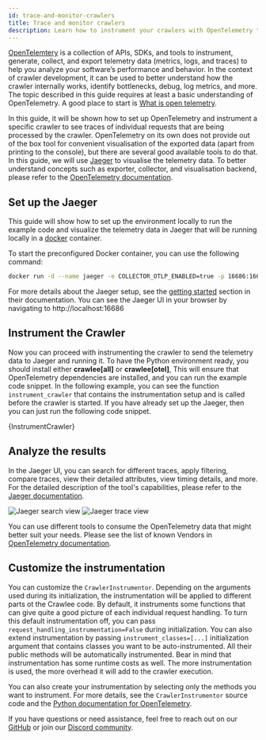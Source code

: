 ```yaml
---
id: trace-and-monitor-crawlers
title: Trace and monitor crawlers
description: Learn how to instrument your crawlers with OpenTelemetry to trace request handling, identify bottlenecks, monitor performance, and visualize telemetry data using Jaeger for performance optimization.
---
```




[OpenTelemtery](https://opentelemetry.io/) is a collection of APIs, SDKs, and tools to instrument, generate, collect, and export telemetry data (metrics, logs, and traces) to help you analyze your software’s performance and behavior. In the context of crawler development, it can be used to better understand how the crawler internally works, identify bottlenecks, debug, log metrics, and more. The topic described in this guide requires at least a basic understanding of OpenTelemetry. A good place to start is [What is open telemetry](https://opentelemetry.io/docs/what-is-opentelemetry/).

In this guide, it will be shown how to set up OpenTelemetry and instrument a specific crawler to see traces of individual requests that are being processed by the crawler. OpenTelemetry on its own does not provide out of the box tool for convenient visualisation of the exported data (apart from printing to the console), but there are several good available tools to do that. In this guide, we will use [Jaeger](https://www.jaegertracing.io/) to visualise the telemetry data. To better understand concepts such as exporter, collector, and visualisation backend, please refer to the [OpenTelemetry documentation](https://opentelemetry.io/docs/collector/).

## Set up the Jaeger

This guide will show how to set up the environment locally to run the example code and visualize the telemetry data in Jaeger that will be running locally in a [docker](https://www.docker.com/) container.

To start the preconfigured Docker container, you can use the following command:

```bash
docker run -d --name jaeger -e COLLECTOR_OTLP_ENABLED=true -p 16686:16686 -p 4317:4317 -p 4318:4318 jaegertracing/all-in-one:latest
```
For more details about the Jaeger setup, see the [getting started](https://www.jaegertracing.io/docs/2.7/getting-started/) section in their documentation.
You can see the Jaeger UI in your browser by navigating to http://localhost:16686

## Instrument the Crawler

Now you can proceed with instrumenting the crawler to send the telemetry data to Jaeger and running it. To have the Python environment ready, you should install either **crawlee[all]** or **crawlee[otel]**, This will ensure that OpenTelemetry dependencies are installed, and you can run the example code snippet.
In the following example, you can see the function `instrument_crawler` that contains the instrumentation setup and is called before the crawler is started. If you have already set up the Jaeger, then you can just run the following code snippet.

<CodeBlock className="language-python">
    {InstrumentCrawler}
</CodeBlock>

## Analyze the results

In the Jaeger UI, you can search for different traces, apply filtering, compare traces, view their detailed attributes, view timing details, and more. For the detailed description of the tool's capabilities, please refer to the [Jaeger documentation](https://www.jaegertracing.io/docs/1.47/deployment/frontend-ui/#trace-page).

![Jaeger search view](/img/guides/jaeger_otel_search_view_example.png 'Example visualisation of search view in Jaeger')
![Jaeger trace view](/img/guides/jaeger_otel_trace_example.png 'Example visualisation of crawler request trace in Jaeger')

You can use different tools to consume the OpenTelemetry data that might better suit your needs. Please see the list of known Vendors in [OpenTelemetry documentation](https://opentelemetry.io/ecosystem/vendors/).

## Customize the instrumentation

You can customize the <ApiLink to="class/CrawlerInstrumentor">`CrawlerInstrumentor`</ApiLink>. Depending on the arguments used during its initialization, the instrumentation will be applied to different parts ot the Crawlee code. By default, it instruments some functions that can give quite a good picture of each individual request handling. To turn this default instrumentation off, you can pass `request_handling_instrumentation=False` during initialization. You can also extend instrumentation by passing `instrument_classes=[...]` initialization argument that contains classes you want to be auto-instrumented. All their public methods will be automatically instrumented. Bear in mind that instrumentation has some runtime costs as well. The more instrumentation is used, the more overhead it will add to the crawler execution.

You can also create your instrumentation by selecting only the methods you want to instrument. For more details, see the <ApiLink to="class/CrawlerInstrumentor">`CrawlerInstrumentor`</ApiLink> source code and the [Python documentation for OpenTelemetry](https://opentelemetry.io/docs/languages/python/).

If you have questions or need assistance, feel free to reach out on our [GitHub](https://github.com/apify/crawlee-python) or join our [Discord community](https://discord.com/invite/jyEM2PRvMU).
